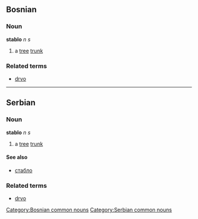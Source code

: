 ==Bosnian==
===Noun===
'''stablo''' ''n s''
#a [[tree]] [[trunk]]
===Related terms===
*[[drvo]]
[[Category:Bosnian common nouns]]

----

==Serbian==
===Noun===
'''stablo''' ''n s''
#a [[tree]] [[trunk]]
====See also====
*[[стабло]]
===Related terms===
*[[drvo]]
[[Category:Serbian common nouns]]